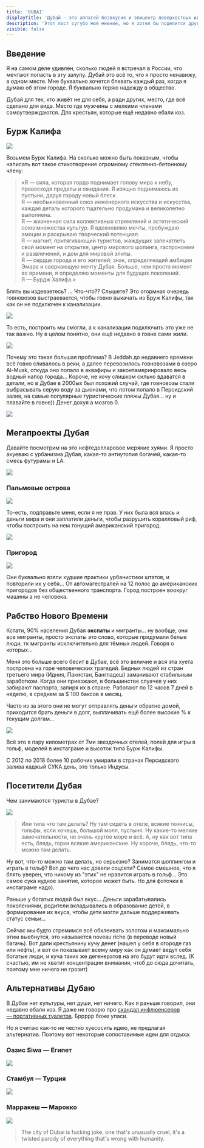 ```yaml
---
title: 'DUBAI'
displayTitle: 'Дубай — это аппагей безвкусия и эпицентр поверхостных идиотов.'
description: 'Этот пост сугубо моё мнение, но я хотел бы поделится другой, возможно непопулярной, как минимум в России, точкой зрения.'
visible: false
---
```


<Geometry />

## Введение

Я на самом деле удивлен, сколько людей я встречал в России, что мечтают попасть в эту залупу. Дубай это всё то, что я просто ненавижу, в одном месте. Мне буквально хочется блевать каждый раз, когда я думаю об этом городе. Я буквально теряю надежду в общество.

Дубай для тех, кто живёт не для себя, а ради других, место, где всё сделано для вида. Место где мужчины с мелкими членами самоутверждаются. Для крестьян, которые ещё недавно ебали коз.

## Бурж Калифа

![](https://res.cloudinary.com/hello-tickets/image/upload/c_limit,f_auto,q_auto,w_1300/v1643250070/ac5eymqcqcggmafxzljc.jpg)

Возьмем Бурж Калифа. На сколько можно быть показным, чтобы написать вот такое стихотворение огромному стеклянно-бетонному члену:

> «Я — сила, которая гордо поднимает голову мира к небу, превосходя пределы и ожидания.
> Я изящно поднимаюсь из пустыни, даруя городу новый блеск. <br/> Я — необыкновенный союз инженерного искусства и искусства, каждая деталь которого тщательно продумана и великолепно выполнена. <br/> Я — жизненная сила коллективных стремлений и эстетический союз множества культур. Я вдохновляю мечты, пробуждаю эмоции и раскрываю творческий потенциал. <br/> Я — магнит, притягивающий туристов, жаждущих запечатлеть свой момент на открытке, центр мирового шопинга, гастрономии и развлечений, и дом для мировой элиты. <br/> Я — сердце города и его жителей; знак, определяющий амбиции Эмара и сверкающую мечту Дубая. Больше, чем просто момент во времени, я определяю моменты для будущих поколений. <br/> Я — Бурдж Халифа.»

Блять вы издеваетесь? ... Что-что?? Слышете? Это огормная очередь говновозов выстраевается, чтобы говно выкачать из Бруж Калифы, так как он не подключен к канализации.

![](https://media.beehiiv.com/cdn-cgi/image/fit=scale-down,format=auto,onerror=redirect,quality=80/uploads/asset/file/9f178eac-304e-48d2-9285-4c7fe22f2f43/Screen_Shot_2023-10-12_at_11.02.32_PM.png)

То есть, построить мы смогли, а к канализации подключить это уже не так важно. Ну в целом понятно, они ещё недавно в говне сами жили. 

![](https://i.guim.co.uk/img/static/sys-images/Guardian/Pix/pictures/2009/12/3/1259838919839/Jeddah-floods-001.jpg?width=465&dpr=1&s=none)

Почему это такая большая проблема? В Jeddah до недавнего времени всё говно сливалось в реки, а далее перевозилось говновозами в озеро Al-Musk, откуда оно попало в аквафиры и законтамеринровало весь водный напор города... Короче, не хочу слишком сильно вдаватся в детали, но в Дубае в 2000ых был похожий случай, где говновозы стали выбрасывать серую воду за дьюнами, что потом попало в Персидский залив, на самые популярные туристические пляжы Дубая... ну и плавайте в говне)) Денег дохуя а мозгов 0.

![](https://content.imageresizer.com/images/memes/Homer-Simpsons-Back-Fat-meme-2lhzmp.jpg)

## Мегапроекты Дубая

Давайте посмотрим на это нефтедолларовое меряние хуями. Я просто ахуеваю с урбанизма Дубая, какая-то антиутопия богачей, какая-то смесь футурамы и LA.

![](https://images.squarespace-cdn.com/content/v1/57c5a333e58c625a7e36a989/1587163769432-NNOAJD0C1UPFH8RYORA0/Futurama_diorama_detail.jpg?format=750w)

### Пальмовые острова

![](https://royalarabian.com/wp-content/uploads/2021/12/Palm-Jumeirah.jpg.webp)

То-есть, подправьте меня, если я не прав. У них была вся влась и деньги мира и они заплатили деньги, чтобы разрушить коралловый риф, чтобы построить на нем тонущий американский пригород.

![](https://www.travelzoo.com/images/tzoo.98833.0.725187.Jumeirah-Construction.jpg)

### Пригород

![](https://i.redd.it/9z21k1gwaaza1.jpg)

Они буквально взяли худшие практики урбанистики штатов, и повторили их у себя... От автомагестралей на 12 полос до американских пригородов без общественного транспорта. Город построен воокруг машины а не человека. 

## Рабство Нового Времени

Кстати, 90% населения Дубая **экспаты** и мигранты... ну вообще, они все мигранты, просто экспаты это слово, которые придумали белые люди, тк мигранты исключительно для тёмных людей. Говоря о которых...

Меня это больше всего бесит в Дубае, всё это величие и вся эта хуета построена на горе человеческих трагедий. Бедных людей из стран третьего мира (Идния, Пакистан, Бангладеш) заманивают стабильным заработком. Когда они приезжают, в большинстве слуачев у них забирают паспорта, запиря их в стране. Работают по 12 часов 7 дней в неделю, в среднем за $ 100 баксов в месяц. 

Часто из за этого они не могут отправлять деньги обратно домой, приходится брать деньги в долг, выплачивать ещё более высокие % к текущим долгам...

![](https://imagevars.gulfnews.com/2019/07/11/1.192966_638085982_16be1ded369_large.jpg)

Всё это в пару километрах от 7ми звездочных отелей, полей для игры в гольф, моделей в инстаграме и высоток типа Бурж Калифы.

С 2012 по 2018 более 10 рабочих умирали в странах Персидского залива каджый СУКА день, это только Индусы.

## Посетители Дубая

Чем занимаются туристы в Дубае?

![](https://media.distractify.com/brand-img/ewt9IoGfj/0x0/5066052174ada690c0ecec81599fd65b-1681741263484.jpg)

> Или типа что там делать? Ну там сидеть в отеле, всякие теннисы, гольфы, если хочешь, большой молл, пустыня. Ну какие-то мелкие замечательности, не очень крутое море и всё. А, ну как вот типа есть, блядь, горки всякие американские. Ну короче, блядь, что-то можно там делать.

Ну вот, что-то можно там делать, но серьезно? Заниматся шоппингом и играть в гольф? Вот до чего нас довели соцсети? Самое смешное, что я блять уверен, что никому из "этих" не нравится играть в гольф... Это самое сука нудное занятие, которое может быть. Но для фоточки в инстаграме надо).

Раньше у богатых людей был вкус... Деньги зарабатывались поколениями, родители вкладывались в образование детей, в формирование их вкуса, чтобы дети могли дальше поддерживать статус семьи... 

Сейчас мы будто стремимся всё обклеивать золотом и максимально этим выебнутся, это называется noveau riche (в переводе новый багачь). Вот дали крестьянину кучу денег (нашел у себя в огороде газ или нефть), и вот он показывает всему миру как он думает ведут себя богатые люди, и куча таких же дегенератов на это будут идти вслед. (К счастью, им не хватит концентрации внимания, чтоб до сюда дочитать, поэтому мне ничего не грозит)

## Альтернативы Дубаю

В Дубае нет культуры, нет души, нет ничего. Как я раньше говорил, они недавно ебали коз. Я даже не говорю про [скандал инфлюенсеров — портативных туалетов](https://dailyhive.com/vancouver/dubai-porta-potty-influencers). Бррррр боже упаси.

Но я считаю как-то не честно хуесосить идею, не предлагая альтернатив. Поэтому вот некоторые сопоставимые идеи для отдыха:

### Оазис Siwa — Египет
![](https://www.quitandgotravel.com/wp-content/uploads/sites/8/2022/04/Siwa-Oasis-Shali-Fortress-Banner.jpg)

### Стамбул — Турция
![](https://www.civitatis.com/blog/wp-content/uploads/2024/03/shutterstock_291252509-1920x1248.jpg)

### Марракеш — Марокко
![](https://thumbs.dreamstime.com/b/moroco-marakesh-restaurant-mosque-marrakech-morocco-apr-mosque-restaurants-tourists-djemaa-el-fna-square-130384482.jpg)

> The city of Dubai is fucking joke, one that's unusually cruel, it's a twisted parody of everything that's wrong with humanity.
